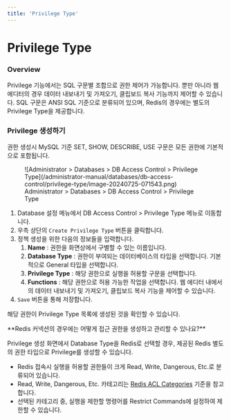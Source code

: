 ```yaml
---
title: 'Privilege Type'
---
```



# Privilege Type

### Overview

Privilege 기능에서는 SQL 구문별 조합으로 권한 제어가 가능합니다. 뿐만 아니라 웹 에디터의 경우 데이터 내보내기 및 가져오기, 클립보드 복사 기능까지 제어할 수 있습니다. SQL 구문은 ANSI SQL 기준으로 분류되어 있으며, Redis의 경우에는 별도의 Privilege Type을 제공합니다.


### Privilege 생성하기

<Callout type="important">
권한 생성시 MySQL 기준 SET, SHOW, DESCRIBE, USE 구문은 모든 권한에 기본적으로 포함됩니다.
</Callout>

<figure data-layout="center" data-align="center">
![Administrator &gt; Databases &gt; DB Access Control &gt; Privilege Type](/administrator-manual/databases/db-access-control/privilege-type/image-20240725-071543.png)
<figcaption>
Administrator &gt; Databases &gt; DB Access Control &gt; Privilege Type
</figcaption>
</figure>

1. Database 설정 메뉴에서 DB Access Control &gt; Privilege Type 메뉴로 이동합니다.
2. 우측 상단의 `Create Privilege Type` 버튼을 클릭합니다.
3. 정책 생성을 위한 다음의 정보들을 입력합니다.
    1.  **Name**  : 권한을 화면상에서 구별할 수 있는 이름입니다.
    2.  **Database Type**  : 권한이 부여되는 데이터베이스의 타입을 선택합니다. 기본적으로 General 타입을 선택합니다.
    3.  **Privilege Type**  : 해당 권한으로 실행을 허용할 구문을 선택합니다. 
    4.  **Functions**  : 해당 권한으로 허용 가능한 작업을 선택합니다. 웹 에디터 내에서의 데이터 내보내기 및 가져오기, 클립보드 복사 기능을 제어할 수 있습니다.
4. `Save` 버튼을 통해 저장합니다.

해당 권한이 Privilege Type 목록에 생성된 것을 확인할 수 있습니다.


<Callout type="info">
**Redis 커넥션의 경우에는 어떻게 접근 권한을 생성하고 관리할 수 있나요?**

Privilege 생성 화면에서 Database Type을 Redis로 선택할 경우, 제공된 Redis 별도의 권한 타입으로 Privilege를 생성할 수 있습니다.

* Redis 접속시 실행을 허용할 권한들이 크게 Read, Write, Dangerous, Etc.로 분류되어 있습니다. 
* Read, Write, Dangerous, Etc. 카테고리는 [Redis ACL Categories](https://redis.io/commands/) 기준을 참고합니다.
* 선택된 카테고리 중, 실행을 제한할 명령어를 Restrict Commands에 설정하여 제한할 수 있습니다.
</Callout>
